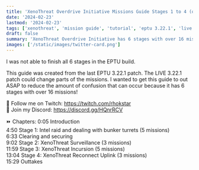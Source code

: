 ```yaml
---
title: 'XenoThreat Overdrive Initiative Missions Guide Stages 1 to 4 (out of 6) | Star Citizen 3.22.1'
date: '2024-02-23'
lastmod: '2024-02-23'
tags: ['xenothreat', 'mission guide', 'tutorial', 'eptu 3.22.1', 'live 3.22.1']
draft: false
summary: 'XenoThreat Overdrive Initiative has 6 stages with over 16 missions.'
images: ['/static/images/twitter-card.png']
---
```

I was not able to finish all 6 stages in the EPTU build.  

This guide was created from the last EPTU 3.22.1 patch. The LIVE 3.22.1 patch could change parts of the missions. I wanted to get this guide to out ASAP to reduce the amount of confusion that can occur because it has 6 stages with over 16 missions!

🔗 Follow me on Twitch: https://twitch.com/rhokstar  
🔗 Join my Discord: https://discord.gg/HQnrRCV  

<YouTube id="R8jFBZJFPNs"/>

⏩ Chapters:
0:05 Introduction  
4:50 Stage 1: Intel raid and dealing with bunker turrets (5 missions)  
6:33 Clearing and securing  
9:02 Stage 2: XenoThreat Surveillance (3 missions)  
11:59 Stage 3: XenoThreat Incursion (5 missions)  
13:04 Stage 4: XenoThreat Reconnect Uplink (3 missions)  
15:29 Outtakes  